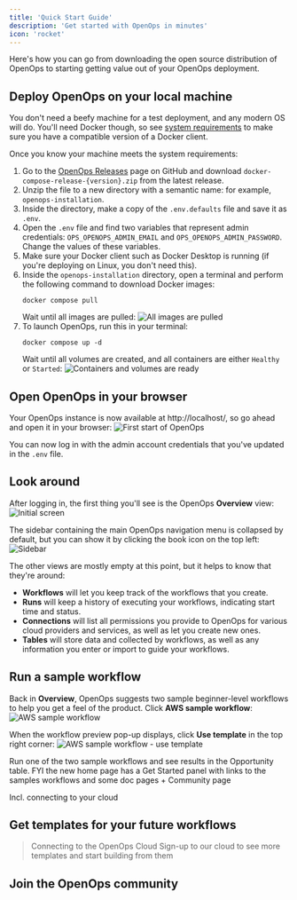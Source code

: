 ```yaml
---
title: 'Quick Start Guide'
description: 'Get started with OpenOps in minutes'
icon: 'rocket'
---
```


Here's how you can go from downloading the open source distribution of OpenOps to starting getting value out of your OpenOps deployment.

## Deploy OpenOps on your local machine

You don't need a beefy machine for a test deployment, and any modern OS will do. You'll need Docker though, so see [system requirements](system-requirements) to make sure you have a compatible version of a Docker client.

Once you know your machine meets the system requirements:
1. Go to the [OpenOps Releases](https://github.com/openops-cloud/workflow-editor/releases) page on GitHub and download `docker-compose-release-{version}.zip` from the latest release.
2. Unzip the file to a new directory with a semantic name: for example, `openops-installation`.
3. Inside the directory, make a copy of the `.env.defaults` file and save it as `.env`.
4. Open the `.env` file and find two variables that represent admin credentials: `OPS_OPENOPS_ADMIN_EMAIL` and `OPS_OPENOPS_ADMIN_PASSWORD`. Change the values of these variables.
5. Make sure your Docker client such as Docker Desktop is running (if you're deploying on Linux, you don't need this).
6. Inside the `openops-installation` directory, open a terminal and perform the following command to download Docker images:
    ```shell
   docker compose pull
    ```
    Wait until all images are pulled:
    ![All images are pulled](/images/qsg-pulled.png)
7. To launch OpenOps, run this in your terminal:
    ```shell
   docker compose up -d
    ```
    Wait until all volumes are created, and all containers are either `Healthy` or `Started`:
    ![Containers and volumes are ready](/images/qsg-containers-volumes.png)

## Open OpenOps in your browser

Your OpenOps instance is now available at http://localhost/, so go ahead and open it in your browser:
![First start of OpenOps](/images/qsg-first-start.png)

You can now log in with the admin account credentials that you've updated in the `.env` file.

## Look around

After logging in, the first thing you'll see is the OpenOps **Overview** view:
![Initial screen](/images/qsg-initial-screen.png)

The sidebar containing the main OpenOps navigation menu is collapsed by default, but you can show it by clicking the book icon on the top left:
![Sidebar](/images/qsg-sidebar.png)

The other views are mostly empty at this point, but it helps to know that they're around:
* **Workflows** will let you keep track of the workflows that you create.
* **Runs** will keep a history of executing your workflows, indicating start time and status.
* **Connections** will list all permissions you provide to OpenOps for various cloud providers and services, as well as let you create new ones.
* **Tables** will store data and collected by workflows, as well as any information you enter or import to guide your workflows.

## Run a sample workflow

Back in **Overview**, OpenOps suggests two sample beginner-level workflows to help you get a feel of the product. Click **AWS sample workflow**:
![AWS sample workflow](/images/qsg-aws-sample-workflow.png)

When the workflow preview pop-up displays, click **Use template** in the top right corner:
![AWS sample workflow - use template](/images/qsg-aws-workflow-preview.png)

Run one of the two sample workflows and see results in the Opportunity table. FYI the new home page has a Get Started panel with links to the samples workflows and some doc pages + Community page

Incl. connecting to your cloud

## Get templates for your future workflows

> Connecting to the OpenOps Cloud
Sign-up to our cloud to see more templates and start building from them

## Join the OpenOps community
